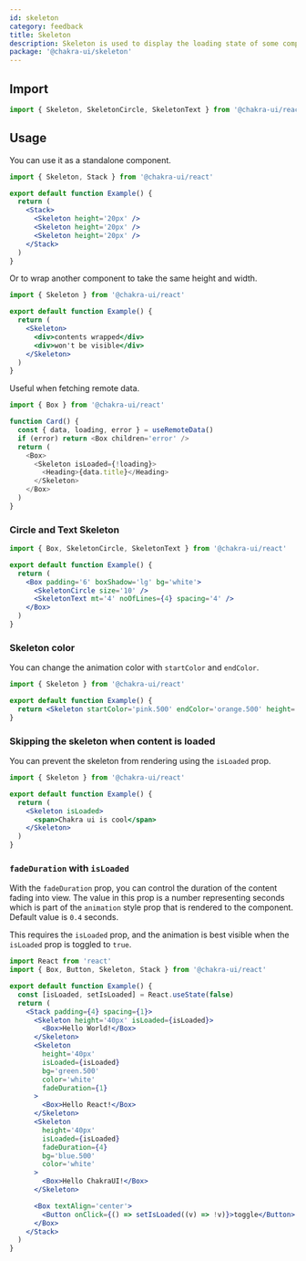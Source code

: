 ```yaml
---
id: skeleton
category: feedback
title: Skeleton
description: Skeleton is used to display the loading state of some component.
package: '@chakra-ui/skeleton'
---
```


## Import

```js
import { Skeleton, SkeletonCircle, SkeletonText } from '@chakra-ui/react'
```

## Usage

You can use it as a standalone component.

```jsx
import { Skeleton, Stack } from '@chakra-ui/react'

export default function Example() {
  return (
    <Stack>
      <Skeleton height='20px' />
      <Skeleton height='20px' />
      <Skeleton height='20px' />
    </Stack>
  )
}
```

Or to wrap another component to take the same height and width.

```jsx
import { Skeleton } from '@chakra-ui/react'

export default function Example() {
  return (
    <Skeleton>
      <div>contents wrapped</div>
      <div>won't be visible</div>
    </Skeleton>
  )
}
```

Useful when fetching remote data.

```js live=false
import { Box } from '@chakra-ui/react'

function Card() {
  const { data, loading, error } = useRemoteData()
  if (error) return <Box children='error' />
  return (
    <Box>
      <Skeleton isLoaded={!loading}>
        <Heading>{data.title}</Heading>
      </Skeleton>
    </Box>
  )
}
```

### Circle and Text Skeleton

```jsx
import { Box, SkeletonCircle, SkeletonText } from '@chakra-ui/react'

export default function Example() {
  return (
    <Box padding='6' boxShadow='lg' bg='white'>
      <SkeletonCircle size='10' />
      <SkeletonText mt='4' noOfLines={4} spacing='4' />
    </Box>
  )
}
```

### Skeleton color

You can change the animation color with `startColor` and `endColor`.

```jsx
import { Skeleton } from '@chakra-ui/react'

export default function Example() {
  return <Skeleton startColor='pink.500' endColor='orange.500' height='20px' />
}
```

### Skipping the skeleton when content is loaded

You can prevent the skeleton from rendering using the `isLoaded` prop.

```jsx
import { Skeleton } from '@chakra-ui/react'

export default function Example() {
  return (
    <Skeleton isLoaded>
      <span>Chakra ui is cool</span>
    </Skeleton>
  )
}
```

### `fadeDuration` with `isLoaded`

With the `fadeDuration` prop, you can control the duration of the content fading
into view. The value in this prop is a number representing seconds which is part
of the `animation` style prop that is rendered to the component. Default value
is `0.4` seconds.

This requires the `isLoaded` prop, and the animation is best visible when the
`isLoaded` prop is toggled to `true`.

```jsx
import React from 'react'
import { Box, Button, Skeleton, Stack } from '@chakra-ui/react'

export default function Example() {
  const [isLoaded, setIsLoaded] = React.useState(false)
  return (
    <Stack padding={4} spacing={1}>
      <Skeleton height='40px' isLoaded={isLoaded}>
        <Box>Hello World!</Box>
      </Skeleton>
      <Skeleton
        height='40px'
        isLoaded={isLoaded}
        bg='green.500'
        color='white'
        fadeDuration={1}
      >
        <Box>Hello React!</Box>
      </Skeleton>
      <Skeleton
        height='40px'
        isLoaded={isLoaded}
        fadeDuration={4}
        bg='blue.500'
        color='white'
      >
        <Box>Hello ChakraUI!</Box>
      </Skeleton>

      <Box textAlign='center'>
        <Button onClick={() => setIsLoaded((v) => !v)}>toggle</Button>
      </Box>
    </Stack>
  )
}
```
